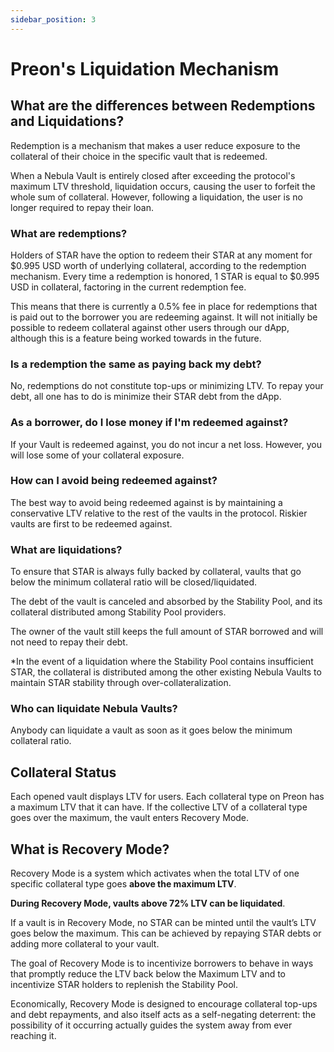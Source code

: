 ```yaml
---
sidebar_position: 3
---
```


# Preon's Liquidation Mechanism


<ReactPlayer url='https://www.youtube.com/watch?v=wzEDy33Mwao' controls />

## What are the differences between Redemptions and Liquidations?

Redemption is a mechanism that makes a user reduce exposure to the collateral of their choice in the specific vault that is redeemed.

When a Nebula Vault is entirely closed after exceeding the protocol's maximum LTV threshold, liquidation occurs, causing the user to forfeit the whole sum of collateral. However, following a liquidation, the user is no longer required to repay their loan.

### What are redemptions?

Holders of STAR have the option to redeem their STAR at any moment for $0.995 USD worth of underlying collateral, according to the redemption mechanism. Every time a redemption is honored, 1 STAR is equal to $0.995 USD in collateral, factoring in the current redemption fee.

This means that there is currently a 0.5% fee in place for redemptions that is paid out to the borrower you are redeeming against. It will not initially be possible to redeem collateral against other users through our dApp, although this is a feature being worked towards in the future.

### Is a redemption the same as paying back my debt?

No, redemptions do not constitute top-ups or minimizing LTV. To repay your debt, all one has to do is minimize their STAR debt from the dApp.

### As a borrower, do I lose money if I'm redeemed against?

If your Vault is redeemed against, you do not incur a net loss. However, you will lose some of your collateral exposure.

### How can I avoid being redeemed against?

The best way to avoid being redeemed against is by maintaining a conservative LTV relative to the rest of the vaults in the protocol. Riskier vaults are first to be redeemed against.

### What are liquidations?

To ensure that STAR is always fully backed by collateral, vaults that go below the minimum collateral ratio will be closed/liquidated.

The debt of the vault is canceled and absorbed by the Stability Pool, and its collateral distributed among Stability Pool providers.

The owner of the vault still keeps the full amount of STAR borrowed and will not need to repay their debt.

\*In the event of a liquidation where the Stability Pool contains insufficient STAR, the collateral is distributed among the other existing Nebula Vaults to maintain STAR stability through over-collateralization.

### Who can liquidate Nebula Vaults?

Anybody can liquidate a vault as soon as it goes below the minimum collateral ratio.

## Collateral Status

Each opened vault displays LTV for users. Each collateral type on Preon has a maximum LTV that it can have. If the collective LTV of a collateral type goes over the maximum, the vault enters Recovery Mode.

## What is Recovery Mode?

Recovery Mode is a system which activates when the total LTV of one specific collateral type goes **above the maximum LTV**.

**During Recovery Mode, vaults above 72% LTV can be liquidated**.

If a vault is in Recovery Mode, no STAR can be minted until the vault’s LTV goes below the maximum. This can be achieved by repaying STAR debts or adding more collateral to your vault.

The goal of Recovery Mode is to incentivize borrowers to behave in ways that promptly reduce the LTV back below the Maximum LTV and to incentivize STAR holders to replenish the Stability Pool.

Economically, Recovery Mode is designed to encourage collateral top-ups and debt repayments, and also itself acts as a self-negating deterrent: the possibility of it occurring actually guides the system away from ever reaching it.
